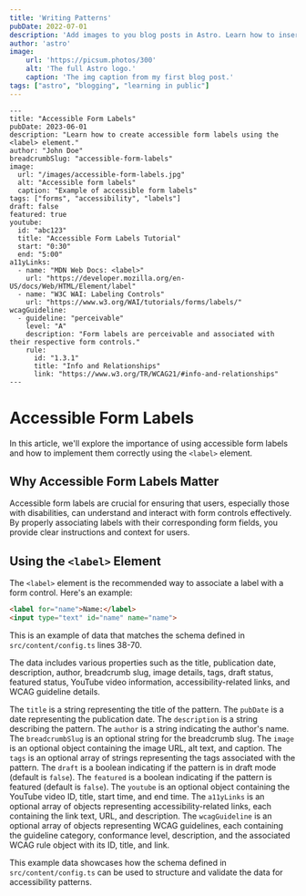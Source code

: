 ```yaml
---
title: 'Writing Patterns'
pubDate: 2022-07-01
description: 'Add images to you blog posts in Astro. Learn how to insert images and set alt text and captions.'
author: 'astro'
image:
    url: 'https://picsum.photos/300'
    alt: 'The full Astro logo.'
    caption: 'The img caption from my first blog post.'
tags: ["astro", "blogging", "learning in public"]
---
```



```astro
---
title: "Accessible Form Labels"
pubDate: 2023-06-01
description: "Learn how to create accessible form labels using the <label> element."
author: "John Doe"
breadcrumbSlug: "accessible-form-labels"
image:
  url: "/images/accessible-form-labels.jpg"
  alt: "Accessible form labels"
  caption: "Example of accessible form labels"
tags: ["forms", "accessibility", "labels"]
draft: false
featured: true
youtube:
  id: "abc123"
  title: "Accessible Form Labels Tutorial"
  start: "0:30"
  end: "5:00"
a11yLinks:
  - name: "MDN Web Docs: <label>"
    url: "https://developer.mozilla.org/en-US/docs/Web/HTML/Element/label"
  - name: "W3C WAI: Labeling Controls"
    url: "https://www.w3.org/WAI/tutorials/forms/labels/"
wcagGuideline:
  - guideline: "perceivable"
    level: "A"
    description: "Form labels are perceivable and associated with their respective form controls."
    rule:
      id: "1.3.1"
      title: "Info and Relationships"
      link: "https://www.w3.org/TR/WCAG21/#info-and-relationships"
---
```

# Accessible Form Labels

In this article, we'll explore the importance of using accessible form labels and how to implement them correctly using the `<label>` element.

## Why Accessible Form Labels Matter

Accessible form labels are crucial for ensuring that users, especially those with disabilities, can understand and interact with form controls effectively. By properly associating labels with their corresponding form fields, you provide clear instructions and context for users.

## Using the `<label>` Element

The `<label>` element is the recommended way to associate a label with a form control. Here's an example:

```html
<label for="name">Name:</label>
<input type="text" id="name" name="name">

```

This is an example of data that matches the schema defined in `src/content/config.ts` lines 38-70.

The data includes various properties such as the title, publication date, description, author, breadcrumb slug, image details, tags, draft status, featured status, YouTube video information, accessibility-related links, and WCAG guideline details.

The `title` is a string representing the title of the pattern.
The `pubDate` is a date representing the publication date.
The `description` is a string describing the pattern.
The `author` is a string indicating the author's name.
The `breadcrumbSlug` is an optional string for the breadcrumb slug.
The `image` is an optional object containing the image URL, alt text, and caption.
The `tags` is an optional array of strings representing the tags associated with the pattern.
The `draft` is a boolean indicating if the pattern is in draft mode (default is `false`).
The `featured` is a boolean indicating if the pattern is featured (default is `false`).
The `youtube` is an optional object containing the YouTube video ID, title, start time, and end time.
The `a11yLinks` is an optional array of objects representing accessibility-related links, each containing the link text, URL, and description.
The `wcagGuideline` is an optional array of objects representing WCAG guidelines, each containing the guideline category, conformance level, description, and the associated WCAG rule object with its ID, title, and link.

This example data showcases how the schema defined in `src/content/config.ts` can be used to structure and validate the data for accessibility patterns.
